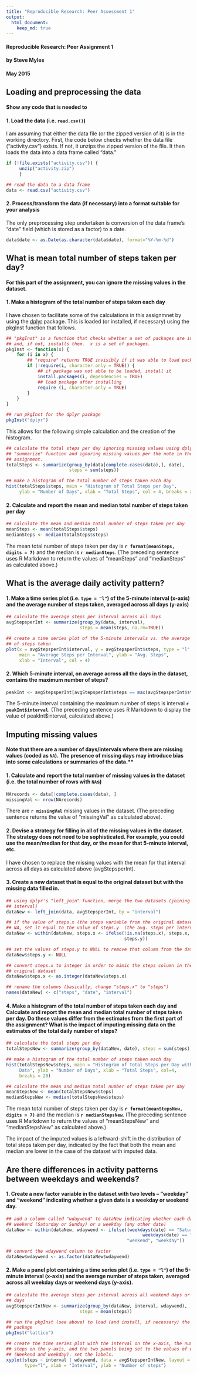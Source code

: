 ```yaml
---
title: "Reproducible Research: Peer Assessment 1"
output: 
  html_document:
    keep_md: true
---
```


#### Reproducible Research: Peer Assignment 1
#### by Steve Myles
#### May 2015


## Loading and preprocessing the data

#### Show any code that is needed to

#### 1. Load the data (i.e. `read.csv()`)


I am assuming that either the data file (or the zipped version of it) is in 
the working directory.  First, the code below checks whether the data file
("activity.csv") exists.  If not, it unzips the zipped version of the file. 
It then loads the data into a data frame called "data."


```r
if (!file.exists("activity.csv")) {
     unzip("activity.zip")     
     }

## read the data to a data frame
data <- read.csv("activity.csv")
```


#### 2. Process/transform the data (if necessary) into a format suitable for your analysis


The only preprocessing step undertaken is conversion of the data frame's "date"
field (which is stored as a factor) to a date.


```r
data$date <- as.Date(as.character(data$date), format="%Y-%m-%d")
```


## What is mean total number of steps taken per day?

#### For this part of the assignment, you can ignore the missing values in the dataset.

#### 1. Make a histogram of the total number of steps taken each day


I have chosen to facilitate some of the calculations in this assignmnet by 
using the  [dplyr](http://cran.rstudio.com/web/packages/dplyr/) package. This
is loaded (or installed, if necessary) using the pkgInst function that follows.


```r
## "pkgInst" is a function that checks whether a set of packages are installed
## and, if not, installs them.  x is a set of packages.
pkgInst <- function(x) {
    for (i in x) {
        ## "require" returns TRUE invisibly if it was able to load package
        if (!require(i, character.only = TRUE)) {
            ## if package was not able to be loaded, install it
            install.packages(i, dependencies = TRUE)
            ## load package after installing
            require (i, character.only = TRUE)
        }
    }
}

## run pkgInst for the dplyr package
pkgInst("dplyr")

```


This allows for the following simple calculation and the creation of the
histogram.


```r
## calculate the total steps per day ignoring missing values using dplyr's
## "summarize" function and ignoring missing values per the note in the
## assignment.
totalSteps <- summarize(group_by(data[complete.cases(data),], date),
                        steps = sum(steps))

## make a histogram of the total number of steps taken each day
hist(totalSteps$steps, main = "Histogram of Total Steps per Day", 
     ylab = "Number of Days", xlab = "Total Steps", col = 4, breaks = 20)

```


#### 2. Calculate and report the **mean** and **median** total number of steps taken per day


```r
## calculate the mean and median total number of steps taken per day
meanSteps <- mean(totalSteps$steps)
medianSteps <- median(totalSteps$steps)
```


The mean total number of steps taken per day is **`r format(meanSteps,
digits = 7)`** and the median is **`r medianSteps`**.  (The preceding sentence
uses R Markdown to return the values of "meanSteps" and "medianSteps" as
calculated above.)


## What is the average daily activity pattern?

#### 1. Make a time series plot (i.e. `type = "l"`) of the 5-minute interval (x-axis) and the average number of steps taken, averaged across all days (y-axis)


```r
## calculate the average steps per interval across all days
avgStepsperInt <- summarize(group_by(data, interval), 
                            steps = mean(steps, na.rm=TRUE))

## create a time series plot of the 5-minute intervals vs. the average number
## of steps taken
plot(x = avgStepsperInt$interval, y = avgStepsperInt$steps, type = "l",
     main = "Average Steps per Interval", ylab = "Avg. Steps", 
     xlab = "Interval", col = 4)
```


#### 2. Which 5-minute interval, on average across all the days in the dataset, contains the maximum number of steps?


```r
peakInt <- avgStepsperInt[avgStepsperInt$steps == max(avgStepsperInt$steps), ]
```


The 5-minute interval containing the maximum number of steps is interval
**`r peakInt$interval`**.  (The preceding sentence uses R Markdown to display
the value of peakInt$interval, calculated above.)


## Imputing missing values

#### Note that there are a number of days/intervals where there are missing  values (coded as `NA`). The presence of missing days may introduce bias into some calculations or summaries of the data.**

#### 1. Calculate and report the total number of missing values in the dataset (i.e. the total number of rows with `NA`s)


```r
NArecords <- data[!complete.cases(data), ]
missingVal <- nrow(NArecords)
```


There are **`r missingVal`** missing values in the dataset. (The preceding
sentence returns the value of "missingVal" as calculated above).


#### 2. Devise a strategy for filling in all of the missing values in the dataset. The strategy does not need to be sophisticated. For example, you could use the mean/median for that day, or the mean for that 5-minute interval, etc.


I have chosen to replace the missing values with the mean for that interval 
across all days as calculated above (avgStepsperInt).


#### 3. Create a new dataset that is equal to the original dataset but with the missing data filled in.


```r
## using dplyr's "left_join" function, merge the two datasets (joining on
## interval)
dataNew <- left_join(data, avgStepsperInt, by = "interval")

## if the value of steps.x (the steps variable from the original dataset) is 
## NA, set it equal to the value of steps.y  (the avg. steps per interval) 
dataNew <- within(dataNew, steps.x <- ifelse(!is.na(steps.x), steps.x, 
                                             steps.y))

## set the values of steps.y to NULL to remove that column from the data frame
dataNew$steps.y <- NULL

## convert steps.x to integer in order to mimic the steps column in the
## original dataset
dataNew$steps.x <- as.integer(dataNew$steps.x)

## rename the columns (basically, change "steps.x" to "steps")
names(dataNew) <- c("steps", "date", "interval")

```


#### 4. Make a histogram of the total number of steps taken each day and Calculate and report the **mean** and **median** total number of steps taken per day. Do these values differ from the estimates from the first part of the assignment? What is the impact of imputing missing data on the estimates of the total daily number of steps?


```r
## calculate the total steps per day
totalStepsNew <- summarize(group_by(dataNew, date), steps = sum(steps))

## make a histogram of the total number of steps taken each day
hist(totalStepsNew$steps, main = "Histogram of Total Steps per Day with Imputed
     Data", ylab = "Number of Days", xlab = "Total Steps", col=4, 
     breaks = 20)

## calculate the mean and median total number of steps taken per day
meanStepsNew <- mean(totalStepsNew$steps)
medianStepsNew <- median(totalStepsNew$steps)
```


The mean total number of steps taken per day is **`r format(meanStepsNew,
digits = 7)`** and the median is **`r medianStepsNew`**.  (The preceding
sentence uses R Markdown to return the values of "meanStepsNew" and 
"medianStepsNew" as calculated above.)

The impact of the imputed values is a leftward-shift in the distribution of 
total steps taken per day, indicated by the fact that both the mean and median
are lower in the case of the dataset with imputed data.


## Are there differences in activity patterns between weekdays and weekends?

#### 1. Create a new factor variable in the dataset with two levels -- "weekday" and "weekend" indicating whether a given date is a weekday or weekend day.


```r
## add a column called "wdaywend" to dataNew indicating whether each date is a
## weekend (Saturday or Sunday) or a weekday (any other date)
dataNew <- within(dataNew, wdaywend <- ifelse((weekdays(date) == "Saturday" | 
                                                    weekdays(date) == "Sunday"),
                                              "weekend", "weekday"))

## convert the wdaywend column to factor
dataNew$wdaywend <- as.factor(dataNew$wdaywend)

```


#### 2. Make a panel plot containing a time series plot (i.e. `type = "l"`) of the 5-minute interval (x-axis) and the average number of steps taken, averaged  across all weekday days or weekend days (y-axis).


```r
## calculate the average steps per interval across all weekend days or weekday
## days
avgStepsperIntNew <- summarize(group_by(dataNew, interval, wdaywend), 
                            steps = mean(steps))

## run the pkgInst (see above) to load (and install, if necessary) the lattice
## package
pkgInst("lattice")

## create the time series plot with the interval on the x-axis, the number of 
## steps on the y-axis, and the two panels being set to the values of wdaywend
## (Weekend and weekday). set the labels.
xyplot(steps ~ interval | wdaywend, data = avgStepsperIntNew, layout = c(1,2),
       type="l", xlab = "Interval", ylab = "Number of steps")
```